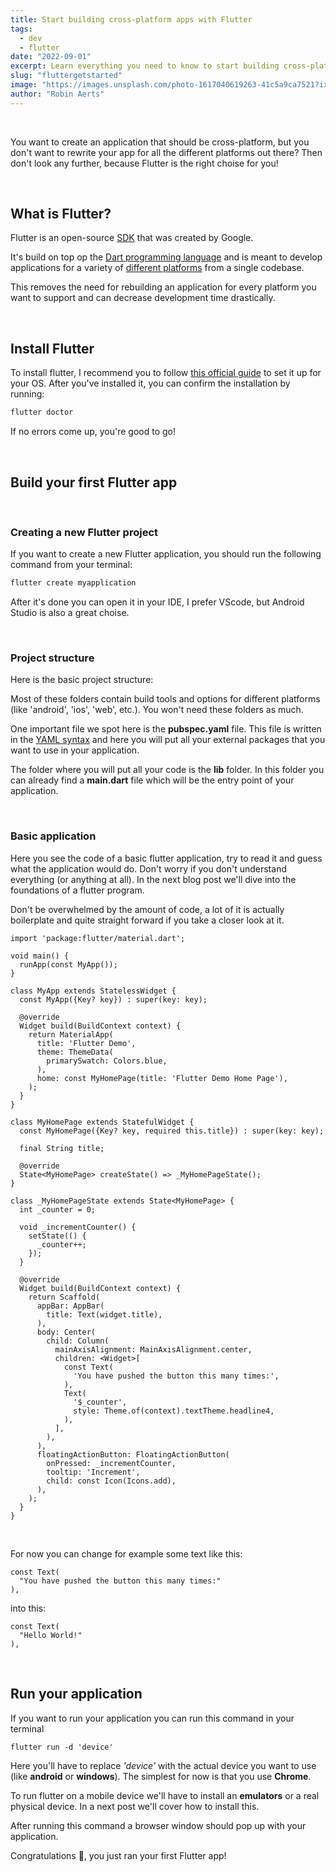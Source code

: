 ```yaml
---
title: Start building cross-platform apps with Flutter
tags:
  - dev
  - flutter
date: "2022-09-01"
excerpt: Learn everything you need to know to start building cross-platform applications with flutter.
slug: "fluttergetstarted"
image: "https://images.unsplash.com/photo-1617040619263-41c5a9ca7521?ixlib=rb-1.2.1&ixid=MnwxMjA3fDB8MHxwaG90by1wYWdlfHx8fGVufDB8fHx8&auto=format&fit=crop"
author: "Robin Aerts"
---
```


<br />

You want to create an application that should be cross-platform, but you don't want to rewrite your app for all the different platforms out there?
Then don't look any further, because Flutter is the right choise for you!

<br />

## What is Flutter?

Flutter is an open-source <a target="blank" href="https://en.wikipedia.org/wiki/Software_development_kit">SDK</a> that was created by Google.

It's build on top op the <a target="blank" href="https://en.wikipedia.org/wiki/Dart_(programming_language)">Dart programming language</a>
and is meant to develop applications for a variety of <a target="blank" href="https://docs.flutter.dev/development/tools/sdk/release-notes/supported-platforms">different platforms</a> from a single codebase.

This removes the need for rebuilding an application for every platform you want to support and can decrease development time drastically.

<br />

## Install Flutter

To install flutter, I recommend you to follow <a target="blank" href="https://docs.flutter.dev/get-started/install">this official guide</a> to set it up for your OS.
After you've installed it, you can confirm the installation by running:

```bash
flutter doctor
```

If no errors come up, you're good to go!

<br />

## Build your first Flutter app

<br />

### Creating a new Flutter project

If you want to create a new Flutter application,
you should run the following command from your terminal:

```bash
flutter create myapplication
```

After it's done you can open it in your IDE, I prefer VScode, but Android Studio is also a great choise.

<br />

### Project structure

Here is the basic project structure:

<BlogImage
  src="/postAssets/flutter-getstarted-1.webp"
  alt="Basic project structure"
  height="619px"
  width="283px"
/>

Most of these folders contain build tools and options for different platforms (like 'android', 'ios', 'web', etc.). You won't need these folders as much.

One important file we spot here is the <strong>pubspec.yaml</strong> file. This file is written in the <a href="https://en.wikipedia.org/wiki/YAML" target="_blank">YAML syntax</a> and here you will put all your external packages that you want to use in your application.

The folder where you will put all your code is the <strong>lib</strong> folder. In this folder you can already find a <strong>main.dart</strong> file which will be the entry point of your application.

<br />

### Basic application

Here you see the code of a basic flutter application, try to read it and guess what the application would do. Don't worry if you don't understand everything (or anything at all). In the next blog post we'll dive into the foundations of a flutter program.

<Hint>
  Don't be overwhelmed by the amount of code, a lot of it is actually
  boilerplate and quite straight forward if you take a closer look at it.
</Hint>

```
import 'package:flutter/material.dart';

void main() {
  runApp(const MyApp());
}

class MyApp extends StatelessWidget {
  const MyApp({Key? key}) : super(key: key);

  @override
  Widget build(BuildContext context) {
    return MaterialApp(
      title: 'Flutter Demo',
      theme: ThemeData(
        primarySwatch: Colors.blue,
      ),
      home: const MyHomePage(title: 'Flutter Demo Home Page'),
    );
  }
}

class MyHomePage extends StatefulWidget {
  const MyHomePage({Key? key, required this.title}) : super(key: key);

  final String title;

  @override
  State<MyHomePage> createState() => _MyHomePageState();
}

class _MyHomePageState extends State<MyHomePage> {
  int _counter = 0;

  void _incrementCounter() {
    setState(() {
      _counter++;
    });
  }

  @override
  Widget build(BuildContext context) {
    return Scaffold(
      appBar: AppBar(
        title: Text(widget.title),
      ),
      body: Center(
        child: Column(
          mainAxisAlignment: MainAxisAlignment.center,
          children: <Widget>[
            const Text(
              'You have pushed the button this many times:',
            ),
            Text(
              '$_counter',
              style: Theme.of(context).textTheme.headline4,
            ),
          ],
        ),
      ),
      floatingActionButton: FloatingActionButton(
        onPressed: _incrementCounter,
        tooltip: 'Increment',
        child: const Icon(Icons.add),
      ),
    );
  }
}

```

<br />

For now you can change for example some text like this:

```
const Text(
  "You have pushed the button this many times:"
),
```

into this:

```
const Text(
  "Hello World!"
),
```

<br />

## Run your application

If you want to run your application you can run this command in your terminal

```
flutter run -d 'device'
```

Here you'll have to replace <em>'device'</em> with the actual device you want to use (like <strong>android</strong> or <strong>windows</strong>). The simplest for now is that you use <strong>Chrome</strong>.

<Hint>
  To run flutter on a mobile device we'll have to install an
  <strong>emulators</strong> or a real physical device. In a next post we'll cover
  how to install this.
</Hint>

After running this command a browser window should pop up with your application.

<BlogImage
  src="/postAssets/flutter-getstarted-2.webp"
  alt="Running application on Chrome"
  width="500"
  height="770"
/>

Congratulations 🎊, you just ran your first Flutter app!
